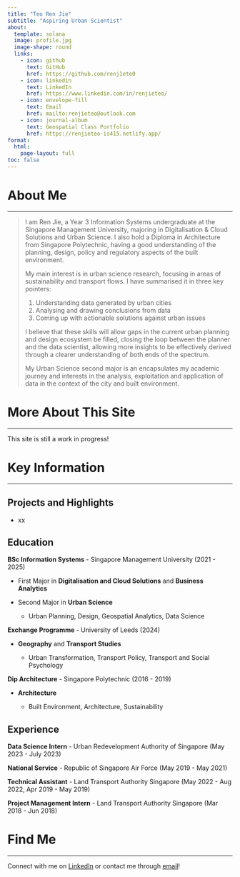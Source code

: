 ```yaml
---
title: "Teo Ren Jie"
subtitle: "Aspiring Urban Scientist"
about:
  template: solana
  image: profile.jpg
  image-shape: round
  links:
    - icon: github
      text: GitHub
      href: https://github.com/renj1ete0
    - icon: linkedin
      text: LinkedIn
      href: https://www.linkedin.com/in/renjieteo/
    - icon: envelope-fill
      text: Email
      href: mailto:renjieteo@outlook.com
    - icon: journal-album
      text: Geospatial Class Portfolio
      href: https://renjieteo-is415.netlify.app/
format:
  html:
    page-layout: full
toc: false
---
```


# About Me

------------------------------------------------------------------------

> I am Ren Jie, a Year 3 Information Systems undergraduate at the Singapore Management University, majoring in Digitalisation & Cloud Solutions and Urban Science. I also hold a Diploma in Architecture from Singapore Polytechnic, having a good understanding of the planning, design, policy and regulatory aspects of the built environment.
>
> My main interest is in urban science research, focusing in areas of sustainability and transport flows. I have summarised it in three key pointers:
>
> 1.  Understanding data generated by urban cities
> 2.  Analysing and drawing conclusions from data
> 3.  Coming up with actionable solutions against urban issues
>
> I believe that these skills will allow gaps in the current urban planning and design ecosystem be filled, closing the loop between the planner and the data scientist, allowing more insights to be effectively derived through a clearer understanding of both ends of the spectrum.
>
> My Urban Science second major is an encapsulates my academic journey and interests in the analysis, exploitation and application of data in the context of the city and built environment.

# More About This Site

------------------------------------------------------------------------

::: callout-warning
This site is still a work in progress!
:::

# 

# Key Information

------------------------------------------------------------------------

::: panel-tabset
## Projects and Highlights

-   xx

## Education

**BSc Information Systems** - Singapore Management University (2021 - 2025)

-   First Major in **Digitalisation and Cloud Solutions** and **Business Analytics**

-   Second Major in **Urban Science**

    -   Urban Planning, Design, Geospatial Analytics, Data Science

**Exchange Programme** - University of Leeds (2024)

-   **Geography** and **Transport Studies**

    -   Urban Transformation, Transport Policy, Transport and Social Psychology

**Dip Architecture** - Singapore Polytechnic (2016 - 2019)

-   **Architecture**

    -   Built Environment, Architecture, Sustainability

## Experience

**Data Science Intern** - Urban Redevelopment Authority of Singapore (May 2023 - July 2023)

**National Service** - Republic of Singapore Air Force (May 2019 - May 2021)

**Technical Assistant** - Land Transport Authority Singapore (May 2022 - Aug 2022, Apr 2019 - May 2019)

**Project Management Intern** - Land Transport Authority Singapore (Mar 2018 - Jun 2018)

## 
:::

# Find Me

------------------------------------------------------------------------

Connect with me on [LinkedIn](https://www.linkedin.com/in/renjieteo/) or contact me through [email](mailto:renjieteo@outlook.com)!
